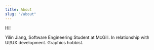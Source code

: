 ```yaml
---
title: About
slug: "/about"
---
```


Hi!

Yilin Jiang, Software Engineering Student at McGill.
In relationship with UI/UX development.
Graphics hobbist.